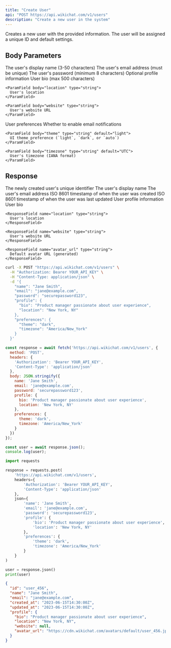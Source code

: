 ```yaml
---
title: "Create User"
api: "POST https://api.wikichat.com/v1/users"
description: "Create a new user in the system"
---
```


Creates a new user with the provided information. The user will be assigned a unique ID and default settings.

## Body Parameters

<ParamField body="name" type="string" required>
  The user's display name (3-50 characters)
</ParamField>

<ParamField body="email" type="string" required>
  The user's email address (must be unique)
</ParamField>

<ParamField body="password" type="string" required>
  The user's password (minimum 8 characters)
</ParamField>

<ParamField body="profile" type="object">
  Optional profile information
  
  <Expandable title="profile">
    <ParamField body="bio" type="string">
      User bio (max 500 characters)
    </ParamField>
    
    <ParamField body="location" type="string">
      User's location
    </ParamField>
    
    <ParamField body="website" type="string">
      User's website URL
    </ParamField>
  </Expandable>
</ParamField>

<ParamField body="preferences" type="object">
  User preferences
  
  <Expandable title="preferences">
    <ParamField body="notifications_enabled" type="boolean" default="true">
      Whether to enable email notifications
    </ParamField>
    
    <ParamField body="theme" type="string" default="light">
      UI theme preference (`light`, `dark`, or `auto`)
    </ParamField>
    
    <ParamField body="timezone" type="string" default="UTC">
      User's timezone (IANA format)
    </ParamField>
  </Expandable>
</ParamField>

## Response

<ResponseField name="id" type="string">
  The newly created user's unique identifier
</ResponseField>

<ResponseField name="name" type="string">
  The user's display name
</ResponseField>

<ResponseField name="email" type="string">
  The user's email address
</ResponseField>

<ResponseField name="created_at" type="string">
  ISO 8601 timestamp of when the user was created
</ResponseField>

<ResponseField name="updated_at" type="string">
  ISO 8601 timestamp of when the user was last updated
</ResponseField>

<ResponseField name="profile" type="object">
  User profile information
  
  <Expandable title="profile">
    <ResponseField name="bio" type="string">
      User bio
    </ResponseField>
    
    <ResponseField name="location" type="string">
      User's location
    </ResponseField>
    
    <ResponseField name="website" type="string">
      User's website URL
    </ResponseField>
    
    <ResponseField name="avatar_url" type="string">
      Default avatar URL (generated)
    </ResponseField>
  </Expandable>
</ResponseField>

<RequestExample>

```bash cURL
curl -X POST "https://api.wikichat.com/v1/users" \
  -H "Authorization: Bearer YOUR_API_KEY" \
  -H "Content-Type: application/json" \
  -d '{
    "name": "Jane Smith",
    "email": "jane@example.com",
    "password": "securepassword123",
    "profile": {
      "bio": "Product manager passionate about user experience",
      "location": "New York, NY"
    },
    "preferences": {
      "theme": "dark",
      "timezone": "America/New_York"
    }
  }'
```

```javascript JavaScript
const response = await fetch('https://api.wikichat.com/v1/users', {
  method: 'POST',
  headers: {
    'Authorization': 'Bearer YOUR_API_KEY',
    'Content-Type': 'application/json'
  },
  body: JSON.stringify({
    name: 'Jane Smith',
    email: 'jane@example.com',
    password: 'securepassword123',
    profile: {
      bio: 'Product manager passionate about user experience',
      location: 'New York, NY'
    },
    preferences: {
      theme: 'dark',
      timezone: 'America/New_York'
    }
  })
});

const user = await response.json();
console.log(user);
```

```python Python
import requests

response = requests.post(
    'https://api.wikichat.com/v1/users',
    headers={
        'Authorization': 'Bearer YOUR_API_KEY',
        'Content-Type': 'application/json'
    },
    json={
        'name': 'Jane Smith',
        'email': 'jane@example.com',
        'password': 'securepassword123',
        'profile': {
            'bio': 'Product manager passionate about user experience',
            'location': 'New York, NY'
        },
        'preferences': {
            'theme': 'dark',
            'timezone': 'America/New_York'
        }
    }
)

user = response.json()
print(user)
```

</RequestExample>

<ResponseExample>

```json Response
{
  "id": "user_456",
  "name": "Jane Smith",
  "email": "jane@example.com",
  "created_at": "2023-06-15T14:30:00Z",
  "updated_at": "2023-06-15T14:30:00Z",
  "profile": {
    "bio": "Product manager passionate about user experience",
    "location": "New York, NY",
    "website": null,
    "avatar_url": "https://cdn.wikichat.com/avatars/default/user_456.jpg"
  }
}
```

</ResponseExample>
